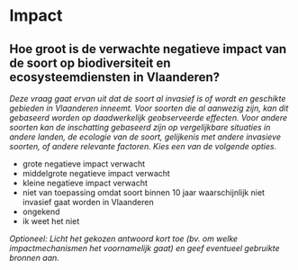 # Impact

## Hoe groot is de verwachte negatieve impact van de soort op biodiversiteit en ecosysteemdiensten in Vlaanderen?

*Deze vraag gaat ervan uit dat de soort al invasief is of wordt en geschikte gebieden in Vlaanderen inneemt. Voor soorten die al aanwezig zijn, kan dit gebaseerd worden op daadwerkelijk geobserveerde effecten. Voor andere soorten kan de inschatting gebaseerd zijn op vergelijkbare situaties in andere landen, de ecologie van de soort, gelijkenis met andere invasieve soorten, of andere relevante factoren. Kies een van de volgende opties.*

- grote negatieve impact verwacht
- middelgrote negatieve impact verwacht
- kleine negatieve impact verwacht
- niet van toepassing omdat soort binnen 10 jaar waarschijnlijk niet invasief gaat worden in Vlaanderen
- ongekend
- ik weet het niet

*Optioneel: Licht het gekozen antwoord kort toe (bv. om welke impactmechanismen het voornamelijk gaat) en geef eventueel gebruikte bronnen aan.*

&nbsp;


